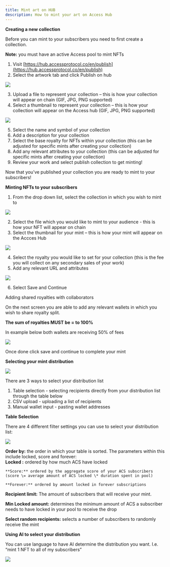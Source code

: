 ```yaml
---
title: Mint art on HUB
description: How to mint your art on Access Hub
---
```


**Creating a new collection**

Before you can mint to your subscribers you need to first create a collection.

**Note:** you must have an active Access pool to mint NFTs

1. Visit [https://hub.accessprotocol.co/en/publish](https://hub.accessprotocol.co/en/publish)
2. Select the artwork tab and click Publish on hub

![](../../../assets/mint-on-hub/image6.png)

3. Upload a file to represent your collection – this is how your collection will appear on chain (GIF, JPG, PNG supported)
4. Select a thumbnail to represent your collection – this is how your collection will appear on the Access hub (GIF, JPG, PNG supported)

![](../../../assets/mint-on-hub/image1.png)

5. Select the name and symbol of your collection
6. Add a description for your collection
7. Select the base royalty for NFTs within your collection (this can be adjusted for specific mints after creating your collection)
8. Add any relevant attributes to your collection (this can be adjusted for specific mints after creating your collection)
9. Review your work and select publish collection to get minting\!

Now that you’ve published your collection you are ready to mint to your subscribers\!

**Minting NFTs to your subscribers**

1. From the drop down list, select the collection in which you wish to mint to

![](../../../assets/mint-on-hub/image2.png)

2. Select the file which you would like to mint to your audience \- this is how your NFT will appear on chain
3. Select the thumbnail for your mint – this is how your mint will appear on the Accces Hub

![](../../../assets/mint-on-hub/image7.png)

4. Select the royalty you would like to set for your collection (this is the fee you will collect on any secondary sales of your work)
5. Add any relevant URL and attributes

![](../../../assets/mint-on-hub/image3.png)

6. Select Save and Continue

Adding shared royalties with collaborators

On the next screen you are able to add any relevant wallets in which you wish to share royalty split.

**The sum of royalties MUST be \= to 100%**

In example below both wallets are receiving 50% of fees

![](../../../assets/mint-on-hub/image9.png)

Once done click save and continue to complete your mint

**Selecting your mint distribution**

**![](../../../assets/mint-on-hub/image4.png)**

There are 3 ways to select your distribution list

1. Table selection \- selecting recipients directly from your distribution list through the table below
2. CSV upload \- uploading a list of recipients
3. Manual wallet input \- pasting wallet addresses

**Table Selection**

There are 4 different filter settings you can use to select your distribution list:

![](../../../assets/mint-on-hub/image5.png)

**Order by:** the order in which your table is sorted. The parameters within this include locked, score and forever:  
 **Locked :** ordered by how much ACS have locked

    **Score:** ordered by the aggregate score of your ACS subscribers (score \= average amount of ACS locked \* duration spent in pool)

    **Forever:** ordered by amount locked in forever subscriptions

**Recipient limit:** The amount of subscribers that will receive your mint.

**Min Locked amount:** determines the minimum amount of ACS a subscriber needs to have locked in your pool to receive the drop

**Select random recipients:** selects a number of subscribers to randomly receive the mint

**Using AI to select your distribution**

You can use language to have AI determine the distribution you want. I.e. “mint 1 NFT to all of my subscribers”

**![](../../../assets/mint-on-hub/image8.png)**
